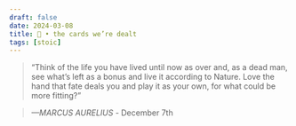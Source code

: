 ```yaml
---
draft: false 
date: 2024-03-08
title: 🗿 • the cards we’re dealt
tags: [stoic]
---
```


>  “Think of the life you have lived until now as over and, as a dead man, see what’s left as a bonus and live it according to Nature. Love the hand that fate deals you and play it as your own, for what could be more fitting?”

> *—MARCUS AURELIUS* - December 7th
